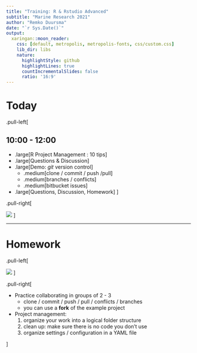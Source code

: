 ```yaml
---
title: "Training: R & Rstudio Advanced"
subtitle: "Marine Research 2021"
author: "Remko Duursma"
date: "`r Sys.Date()`"
output:
  xaringan::moon_reader:
    css: [default, metropolis, metropolis-fonts, css/custom.css]
    lib_dir: libs
    nature:
      highlightStyle: github
      highlightLines: true
      countIncrementalSlides: false
      ratio: '16:9'
---
```



# Today

.pull-left[

## 10:00 - 12:00

- .large[R Project Management : 10 tips]
- .large[Questions & Discussion]
- .large[Demo: *git* version control]
  - .medium[clone / commit / push /pull]
  - .medium[branches / conflicts]
  - .medium[bitbucket issues]
- .large[Questions, Discussion, Homework]
]

.pull-right[

  ![](images/trainschedule.png)
]



---

# Homework

.pull-left[

  ![](images/classroom_tll.jpg)
]

.pull-right[

  - Practice collaborating in groups of 2 - 3
    - clone / commit / push / pull / conflicts / branches
    - you can use a **fork** of the example project
    
  - Project management:
    1. organize your work into a logical folder structure
    2. clean up: make sure there is no code you don't use
    3. organize settings / configuration in a YAML file
    
]





